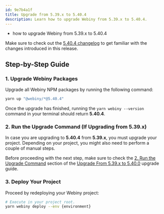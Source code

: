 ```yaml
---
id: 9e7b4a1f
title: Upgrade from 5.39.x to 5.40.4
description: Learn how to upgrade Webiny from 5.39.x to 5.40.4.
---
```



<Alert type="success" title="What you’ll learn">

- how to upgrade Webiny from 5.39.x to 5.40.4

</Alert>

<Alert type="info">

Make sure to check out the [5.40.4 changelog](./changelog) to get familiar with the changes introduced in this release.

</Alert>

## Step-by-Step Guide

### 1. Upgrade Webiny Packages

Upgrade all Webiny NPM packages by running the following command:

```bash
yarn up "@webiny/*@5.40.4"
```

Once the upgrade has finished, running the `yarn webiny --version` command in your terminal should return **5.40.4**.

### 2. Run the Upgrade Command (If Upgrading from 5.39.x)

In case you are upgrading to **5.40.4** from **5.39.x**, you must upgrade your project. Depending on your project, you might also need to perform a couple of manual steps.

Before proceeding with the next step, make sure to check the [2. Run the Upgrade Command](/docs/release-notes/5.40.0/upgrade-guide#2-run-the-upgrade-command) section of the [Upgrade From 5.39.x to 5.40.0](/docs/release-notes/5.40.0/upgrade-guide) upgrade guide.

### 3. Deploy Your Project

Proceed by redeploying your Webiny project:

```bash
# Execute in your project root.
yarn webiny deploy --env {environment}
```

<AdditionalNotes />
